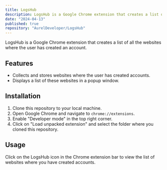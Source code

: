 ```yaml
---
title: LogsHub
description: LogsHub is a Google Chrome extension that creates a list of all the websites where the user has created an account.
date: "2024-04-13"
published: true
repository: "AurelDeveloper/LogsHub"
---
```


LogsHub is a Google Chrome extension that creates a list of all the websites where the user has created an account.

## Features

- Collects and stores websites where the user has created accounts.
- Displays a list of these websites in a popup window.

## Installation

1. Clone this repository to your local machine.
2. Open Google Chrome and navigate to `chrome://extensions`.
3. Enable "Developer mode" in the top right corner.
4. Click on "Load unpacked extension" and select the folder where you cloned this repository.

## Usage

Click on the LogsHub icon in the Chrome extension bar to view the list of websites where you have created accounts.
